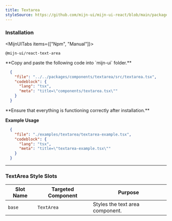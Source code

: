 ```yaml
---
title: Textarea
styleSource: https://github.com/mijn-ui/mijn-ui-react/blob/main/packages/theme/src/components/textarea.ts
---
```



<ComponentPreview>
  <TextAreaExample />
</ComponentPreview>

### Installation

<MijnUITabs items={["Npm", "Manual"]}>
  <MijnUITabsContent value="Npm">
  ```package-install
  @mijn-ui/react-text-area
  ```
  </MijnUITabsContent>
  <MijnUITabsContent value="Manual">
  <Steps>
  <Step>
  **Copy and paste the following code into `mijn-ui` folder.**
 
  ```json doc-gen:file
    {
      "file": "../../packages/components/textarea/src/textarea.tsx",
      "codeblock": {
        "lang": "tsx",
        "meta": "title=\"components/textarea.tsx\""
      }
    }
  ```
  </Step>
  
  <Step>
  **Ensure that everything is functioning correctly after installation.**
  </Step>
</Steps>
</MijnUITabsContent>
</MijnUITabs>

**Example Usage**

```json doc-gen:file
  {
    "file": "./examples/textarea/textarea-example.tsx",
    "codeblock": {
      "lang": "tsx",
      "meta": "title=\"textarea-example.tsx\""
    }
  }
```

---

### TextArea Style Slots

| **Slot Name**    | **Targeted Component** | **Purpose**                                      |
|-------------------|------------------------|-------------------------------------------------|
| `base`           | `TextArea`            | Styles the text area component.                 |